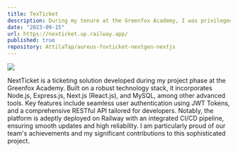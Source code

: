 ```yaml
---
title: TexTicket
description: During my tenure at the Greenfox Academy, I was privileged to be part of the nextGen team, where we collaboratively developed NexTicket, a ticketing solution akin to industry giants like Ticketmaster. The project aimed to revolutionize the ticketing experience, catering to diverse events ranging from concerts to sports events.
date: "2023-09-15"
url: https://nexticket.up.railway.app/
published: true
repository: AttilaTap/aureus-foxticket-nextgen-nextjs
---
```



[![](https://portfolio-attila-tapai.vercel.app/NexTicket.png)](https://nexticket.up.railway.app/)

NextTicket is a ticketing solution developed during my project phase at the Greenfox Academy. Built on a robust technology stack, it incorporates Node.js, Express.js, Next.js (React.js), and MySQL, among other advanced tools. Key features include seamless user authentication using JWT Tokens, and a comprehensive RESTful API tailored for developers. Notably, the platform is adeptly deployed on Railway with an integrated CI/CD pipeline, ensuring smooth updates and high reliability. I am particularly proud of our team's achievements and my significant contributions to this sophisticated project.
